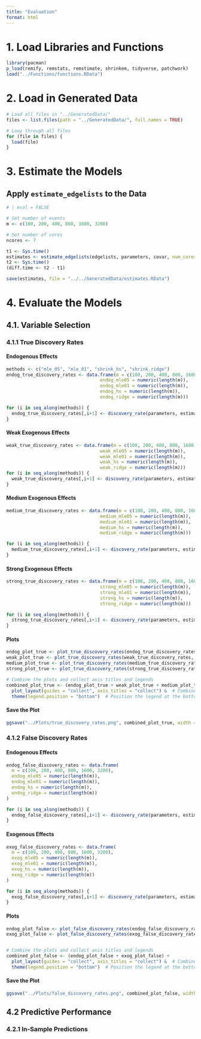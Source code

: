 ```yaml
---
title: "Evaluation"
format: html
---
```


# 1. Load Libraries and Functions
```r
library(pacman)
p_load(remify, remstats, remstimate, shrinkem, tidyverse, patchwork)
load("../Functions/functions.RData")
```

# 2. Load in Generated Data

```r
# Load all files in "../GeneratedData/"
files <- list.files(path = "../GeneratedData/", full.names = TRUE)

# Loop through all files
for (file in files) {
  load(file)
}
```


# 3. Estimate the Models

## Apply `estimate_edgelists` to the Data

```r
# | eval = FALSE

# Set number of events
m <- c(100, 200, 400, 800, 1600, 3200)

# Set number of cores
ncores <- 7

t1 <- Sys.time()
estimates <- estimate_edgelists(edgelists, parameters, covar, num_cores = ncores, m = m)
t2 <- Sys.time()
(diff.time <- t2 - t1)

save(estimates, file = "../../GeneratedData/estimates.RData")
```

# 4. Evaluate the Models

## 4.1. Variable Selection

### 4.1.1 True Discovery Rates

#### Endogenous Effects

```r
methods <- c("mle_05", "mle_01", "shrink_hs", "shrink_ridge")
endog_true_discovery_rates <- data.frame(m = c(100, 200, 400, 800, 1600, 3200),
                                   endog_mle05 = numeric(length(m)),
                                   endog_mle01 = numeric(length(m)),
                                   endog_hs = numeric(length(m)),
                                   endog_ridge = numeric(length(m)))

for (i in seq_along(methods)) {
  endog_true_discovery_rates[,i+1] <- discovery_rate(parameters, estimates, m = c(100, 200, 400, 800, 1600, 3200), edgelists, estimation = methods[i], coefficients = names(parameters[parameters[2:27] != 0]))$discovery_rate
}
```


#### Weak Exogenous Effects

```r
weak_true_discovery_rates <- data.frame(m = c(100, 200, 400, 800, 1600, 3200),
                                   weak_mle05 = numeric(length(m)),
                                   weak_mle01 = numeric(length(m)),
                                   weak_hs = numeric(length(m)),
                                   weak_ridge = numeric(length(m)))
for (i in seq_along(methods)) {
  weak_true_discovery_rates[,i+1] <- discovery_rate(parameters, estimates, m = c(100, 200, 400, 800, 1600, 3200), edgelists, estimation = methods[i], coefficients = names(parameters[parameters ==  log(1.22)]))$discovery_rate
}
```

#### Medium Exogenous Effects

```r
medium_true_discovery_rates <- data.frame(m = c(100, 200, 400, 800, 1600, 3200),
                                   medium_mle05 = numeric(length(m)),
                                   medium_mle01 = numeric(length(m)),
                                   medium_hs = numeric(length(m)),
                                   medium_ridge = numeric(length(m)))

for (i in seq_along(methods)) {
  medium_true_discovery_rates[,i+1] <- discovery_rate(parameters, estimates, m = c(100, 200, 400, 800, 1600, 3200), edgelists, estimation = methods[i], coefficients = names(parameters[parameters ==  log(1.86)]))$discovery_rate
}

```

#### Strong Exogenous Effects

```r
strong_true_discovery_rates <- data.frame(m = c(100, 200, 400, 800, 1600, 3200),
                                   strong_mle05 = numeric(length(m)),
                                   strong_mle01 = numeric(length(m)),
                                   strong_hs = numeric(length(m)),
                                   strong_ridge = numeric(length(m)))

for (i in seq_along(methods)) {
  strong_true_discovery_rates[,i+1] <- discovery_rate(parameters, estimates, m = c(100, 200, 400, 800, 1600, 3200), edgelists, estimation = methods[i], coefficients = names(parameters[parameters ==  log(3.00)]))$discovery_rate
}

```

#### Plots

```r
endog_plot_true <- plot_true_discovery_rates(endog_true_discovery_rates, "Endogenous Effects")
weak_plot_true <- plot_true_discovery_rates(weak_true_discovery_rates, "Weak Exogenous Effects")
medium_plot_true <- plot_true_discovery_rates(medium_true_discovery_rates, "Medium Exogenous Effects")
strong_plot_true <- plot_true_discovery_rates(strong_true_discovery_rates, "Strong Exogenous Effects")

# Combine the plots and collect axis titles and legends
combined_plot_true <- (endog_plot_true + weak_plot_true + medium_plot_true + strong_plot_true) +
  plot_layout(guides = "collect", axis_titles = "collect") &  # Combine legends
  theme(legend.position = "bottom")  # Position the legend at the bottom
```

#### Save the Plot

```r
ggsave("../Plots/true_discovery_rates.png", combined_plot_true, width = 12, height = 8)
```



### 4.1.2 False Discovery Rates

#### Endogenous Effects

```r
endog_false_discovery_rates <- data.frame(
  m = c(100, 200, 400, 800, 1600, 3200),
  endog_mle05 = numeric(length(m)),
  endog_mle01 = numeric(length(m)),
  endog_hs = numeric(length(m)),
  endog_ridge = numeric(length(m))
)

for (i in seq_along(methods)) {
  endog_false_discovery_rates[,i+1] <- discovery_rate(parameters, estimates, m = c(100, 200, 400, 800, 1600, 3200), edgelists, estimation = methods[i], coefficients = names(parameters[parameters[2:27] ==  0]))$discovery_rate
}
```

#### Exogenous Effects

```r
exog_false_discovery_rates <- data.frame(
  m = c(100, 200, 400, 800, 1600, 3200),
  exog_mle05 = numeric(length(m)),
  exog_mle01 = numeric(length(m)),
  exog_hs = numeric(length(m)),
  exog_ridge = numeric(length(m))
)

for (i in seq_along(methods)) {
  exog_false_discovery_rates[,i+1] <- discovery_rate(parameters, estimates, m = c(100, 200, 400, 800, 1600, 3200), edgelists, estimation = methods[i], coefficients = names(parameters[parameters[28:51] ==  0]))$discovery_rate
}
```

#### Plots

```r
endog_plot_false <- plot_false_discovery_rates(endog_false_discovery_rates, "Endogenous Effects")
exog_plot_false <- plot_false_discovery_rates(exog_false_discovery_rates, "Exogenous Effects")


# Combine the plots and collect axis titles and legends
combined_plot_false <- (endog_plot_false + exog_plot_false) +
  plot_layout(guides = "collect", axis_titles = "collect") &  # Combine legends
  theme(legend.position = "bottom")  # Position the legend at the bottom
```

#### Save the Plot

```r
ggsave("../Plots/false_discovery_rates.png", combined_plot_false, width = 12, height = 5)
```

## 4.2 Predictive Performance

### 4.2.1 In-Sample Predictions

```r

```

